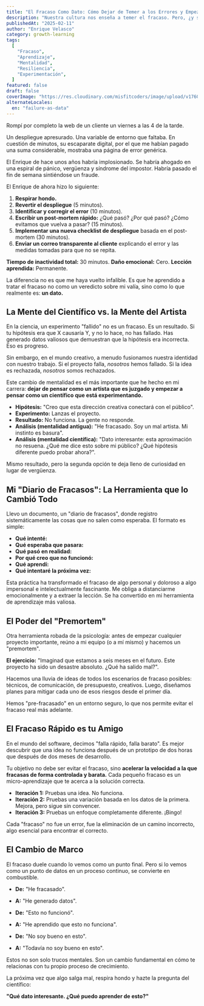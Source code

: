 ```yaml
---
title: "El Fracaso Como Dato: Cómo Dejar de Temer a los Errores y Empezar a Aprender de Ellos"
description: "Nuestra cultura nos enseña a temer el fracaso. Pero, ¿y si cada error fuera simplemente un dato? Cómo cambiar mi relación con el fracaso aceleró mi crecimiento y me hizo más valiente."
publishedAt: "2025-02-11"
author: "Enrique Velasco"
category: growth-learning
tags:
  [
    "Fracaso",
    "Aprendizaje",
    "Mentalidad",
    "Resiliencia",
    "Experimentación",
  ]
featured: false
draft: false
coverImage: "https://res.cloudinary.com/misfitcoders/image/upload/v1760912221/eVelasco/covers/article-placeholder.jpg"
alternateLocales:
  en: "failure-as-data"
---
```


Rompí por completo la web de un cliente un viernes a las 4 de la tarde.

Un despliegue apresurado. Una variable de entorno que faltaba. En cuestión de minutos, su escaparate digital, por el que me habían pagado una suma considerable, mostraba una página de error genérica.

El Enrique de hace unos años habría implosionado. Se habría ahogado en una espiral de pánico, vergüenza y síndrome del impostor. Habría pasado el fin de semana sintiéndose un fraude.

El Enrique de ahora hizo lo siguiente:

1.  **Respirar hondo.**
2.  **Revertir el despliegue** (5 minutos).
3.  **Identificar y corregir el error** (10 minutos).
4.  **Escribir un post-mortem rápido:** ¿Qué pasó? ¿Por qué pasó? ¿Cómo evitamos que vuelva a pasar? (15 minutos).
5.  **Implementar una nueva checklist de despliegue** basada en el post-mortem (30 minutos).
6.  **Enviar un correo transparente al cliente** explicando el error y las medidas tomadas para que no se repita.

**Tiempo de inactividad total:** 30 minutos.
**Daño emocional:** Cero.
**Lección aprendida:** Permanente.

La diferencia no es que me haya vuelto infalible. Es que he aprendido a tratar el fracaso no como un veredicto sobre mi valía, sino como lo que realmente es: **un dato.**

## La Mente del Científico vs. la Mente del Artista

En la ciencia, un experimento "fallido" no es un fracaso. Es un resultado. Si tu hipótesis era que X causaría Y, y no lo hace, no has fallado. Has generado datos valiosos que demuestran que la hipótesis era incorrecta. Eso es progreso.

Sin embargo, en el mundo creativo, a menudo fusionamos nuestra identidad con nuestro trabajo. Si el proyecto falla, *nosotros* hemos fallado. Si la idea es rechazada, *nosotros* somos rechazados.

Este cambio de mentalidad es el más importante que he hecho en mi carrera: **dejar de pensar como un artista que es juzgado y empezar a pensar como un científico que está experimentando.**

-   **Hipótesis:** "Creo que esta dirección creativa conectará con el público".
-   **Experimento:** Lanzas el proyecto.
-   **Resultado:** No funciona. La gente no responde.
-   **Análisis (mentalidad antigua):** "He fracasado. Soy un mal artista. Mi instinto es basura".
-   **Análisis (mentalidad científica):** "Dato interesante: esta aproximación no resuena. ¿Qué me dice esto sobre mi público? ¿Qué hipótesis diferente puedo probar ahora?".

Mismo resultado, pero la segunda opción te deja lleno de curiosidad en lugar de vergüenza.

## Mi "Diario de Fracasos": La Herramienta que lo Cambió Todo

Llevo un documento, un "diario de fracasos", donde registro sistemáticamente las cosas que no salen como esperaba. El formato es simple:

-   **Qué intenté:**
-   **Qué esperaba que pasara:**
-   **Qué pasó en realidad:**
-   **Por qué creo que no funcionó:**
-   **Qué aprendí:**
-   **Qué intentaré la próxima vez:**

Esta práctica ha transformado el fracaso de algo personal y doloroso a algo impersonal e intelectualmente fascinante. Me obliga a distanciarme emocionalmente y a extraer la lección. Se ha convertido en mi herramienta de aprendizaje más valiosa.

## El Poder del "Premortem"

Otra herramienta robada de la psicología: antes de empezar cualquier proyecto importante, reúno a mi equipo (o a mí mismo) y hacemos un "premortem".

**El ejercicio:** "Imaginad que estamos a seis meses en el futuro. Este proyecto ha sido un desastre absoluto. ¿Qué ha salido mal?".

Hacemos una lluvia de ideas de todos los escenarios de fracaso posibles: técnicos, de comunicación, de presupuesto, creativos. Luego, diseñamos planes para mitigar cada uno de esos riesgos desde el primer día.

Hemos "pre-fracasado" en un entorno seguro, lo que nos permite evitar el fracaso real más adelante.

## El Fracaso Rápido es tu Amigo

En el mundo del software, decimos "falla rápido, falla barato". Es mejor descubrir que una idea no funciona después de un prototipo de dos horas que después de dos meses de desarrollo.

Tu objetivo no debe ser evitar el fracaso, sino **acelerar la velocidad a la que fracasas de forma controlada y barata.** Cada pequeño fracaso es un micro-aprendizaje que te acerca a la solución correcta.

-   **Iteración 1:** Pruebas una idea. No funciona.
-   **Iteración 2:** Pruebas una variación basada en los datos de la primera. Mejora, pero sigue sin convencer.
-   **Iteración 3:** Pruebas un enfoque completamente diferente. ¡Bingo!

Cada "fracaso" no fue un error, fue la eliminación de un camino incorrecto, algo esencial para encontrar el correcto.

## El Cambio de Marco

El fracaso duele cuando lo vemos como un punto final. Pero si lo vemos como un punto de datos en un proceso continuo, se convierte en combustible.

-   **De:** "He fracasado".
-   **A:** "He generado datos".

-   **De:** "Esto no funcionó".
-   **A:** "He aprendido que esto no funciona".

-   **De:** "No soy bueno en esto".
-   **A:** "Todavía no soy bueno en esto".

Estos no son solo trucos mentales. Son un cambio fundamental en cómo te relacionas con tu propio proceso de crecimiento.

La próxima vez que algo salga mal, respira hondo y hazte la pregunta del científico:

**"Qué dato interesante. ¿Qué puedo aprender de esto?"**
